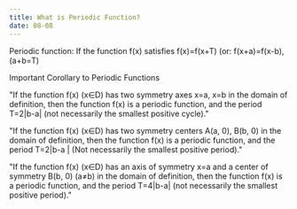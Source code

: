 ```yaml
---
title: What is Periodic Function?
date: 08-08
---
```


Periodic function: If the function f(x) satisfies f(x)=f(x+T) (or: f(x+a)=f(x-b), (a+b=T)

Important Corollary to Periodic Functions

"If the function f(x) (x∈D) has two symmetry axes x=a, x=b in the domain of definition, then the function f(x) is a periodic function, and the period T=2|b-a| (not necessarily the smallest positive cycle)."

"If the function f(x) (x∈D) has two symmetry centers A(a, 0), B(b, 0) in the domain of definition, then the function f(x) is a periodic function, and the period T=2|b-a | (Not necessarily the smallest positive period)."

"If the function f(x) (x∈D) has an axis of symmetry x=a and a center of symmetry B(b, 0) (a≠b) in the domain of definition, then the function f(x) is a periodic function, and the period T=4|b-a| (not necessarily the smallest positive period)."
